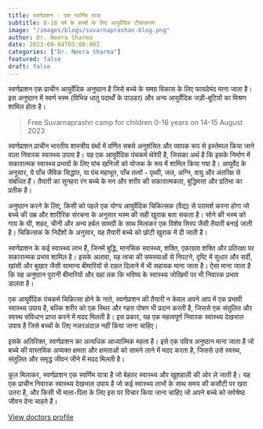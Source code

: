 ```yaml
---
title: स्वर्णप्राशन - एक स्वर्णिम यात्रा
subtitle: 0-16 वर्ष के बच्चों के लिए आयुर्वेदिक टीकाकरण
image: "/images/blogs/suvarnaprashan-blog.png"
author: Dr. Neera Sharma
date: 2023-08-04T05:00:00Z
categories: ["Dr. Neera Sharma"]
featured: false
draft: false
---
```


स्वर्णप्राशन एक प्राचीन आयुर्वेदिक अनुष्ठान है जिसे बच्चे के समग्र विकास के लिए फायदेमंद माना जाता है। इस अनुष्ठान में स्वर्ण भस्म (विभिन्न धातु पदार्थों के पाउडर) और अन्य आयुर्वेदिक जड़ी-बूटियों का मिश्रण शामिल होता है।

<Blockquote name="Dr. Neera Sharma ">
 Free Suvarnaprashn camp for children 0-16 years on 14-15 August 2023
</Blockquote>

स्वर्णप्राशन प्राचीन भारतीय शास्त्रीय ग्रंथों में वर्णित सबसे अनुशंसित और व्यापक रूप से इस्तेमाल किया जाने वाला निवारक स्वास्थ्य उपाय है। यह एक आयुर्वेदिक पंचकर्म थेरेपी है, जिसका अर्थ है कि इसके निर्माण में सकारात्मक स्वास्थ्य प्रभावों के लिए पांच खनिजों को योजक के रूप में शामिल किया गया है। आयुर्वेद के अनुसार, ये पाँच जैविक सिद्धांत, या पंच महाभूत, पाँच तत्वों - पृथ्वी, जल, अग्नि, वायु और अंतरिक्ष से संबंधित हैं। तैयारी का सुनहरा रंग बच्चे के मन और शरीर की सकारात्मकता, बुद्धिमत्ता और प्रतिभा का प्रतीक है।

अनुष्ठान करने के लिए, किसी को पहले एक योग्य आयुर्वेदिक चिकित्सक (वैद्य) से परामर्श करना होगा जो बच्चे की उम्र और शारीरिक संरचना के अनुसार भस्म की सही खुराक बता सकता है। सोने की भस्म को गाय के घी, शहद, चीनी और अन्य हर्बल सामग्री के साथ मिलाकर एक विशेष सिरप जैसी तैयारी बनाई जाती है। चिकित्सक के निर्देशों के अनुसार, यह तैयारी बच्चे को छोटी खुराक में दी जाती है।

स्वर्णप्राशन के कई स्वास्थ्य लाभ हैं, जिनमें बुद्धि, मानसिक स्वास्थ्य, शक्ति, एकाग्रता शक्ति और प्रतिरक्षा पर सकारात्मक प्रभाव शामिल है। इसके अलावा, यह त्वचा की समस्याओं से निपटने, दृष्टि में सुधार और सर्दी, खांसी और बुखार जैसी सामान्य बीमारियों से राहत दिलाने में भी सहायक माना जाता है। ऐसा माना जाता है कि यह अनुष्ठान पुरानी बीमारियों और यहां तक कि भविष्य के स्वास्थ्य जोखिमों पर भी निवारक प्रभाव डालता है।

एक आयुर्वेदिक पंचकर्म चिकित्सा होने के नाते, स्वर्णप्राशन की तैयारी न केवल अपने आप में एक प्रभावी स्वास्थ्य उपाय है, बल्कि शरीर को एक स्थिर और गहरा पोषण भी प्रदान करती है, जिससे एक संतुलित और स्वस्थ संविधान प्राप्त करने में मदद मिलती है। इस प्रकार, यह एक महत्वपूर्ण निवारक स्वास्थ्य देखभाल उपाय है जिसे बच्चों के लिए नज़रअंदाज़ नहीं किया जाना चाहिए।

इसके अतिरिक्त, स्वर्णप्राशन का अत्यधिक आध्यात्मिक महत्व है। इसे एक पवित्र अनुष्ठान माना जाता है जो बच्चे की वास्तविक अव्यक्त क्षमता और क्षमताओं को सामने लाने में मदद करता है, जिससे उसे स्वस्थ, संतुलित और समृद्ध जीवन जीने में मदद मिलती है।

कुल मिलाकर, स्वर्णप्राशन एक स्वर्णिम यात्रा है जो बेहतर स्वास्थ्य और खुशहाली की ओर ले जाती है। यह एक प्राचीन निवारक स्वास्थ्य देखभाल उपाय है जो कई स्वास्थ्य लाभों के साथ समय की कसौटी पर खरा उतरा है, और किसी भी माता-पिता के लिए इस पर विचार किया जाना चाहिए जो अपने बच्चे को सर्वश्रेष्ठ जीवन देना चाहते हैं।


<div class="text-center mt-8">
        <a href="/doctors/neera-sharma" class="btn btn-primary">View doctors profile</a> 
      </div>